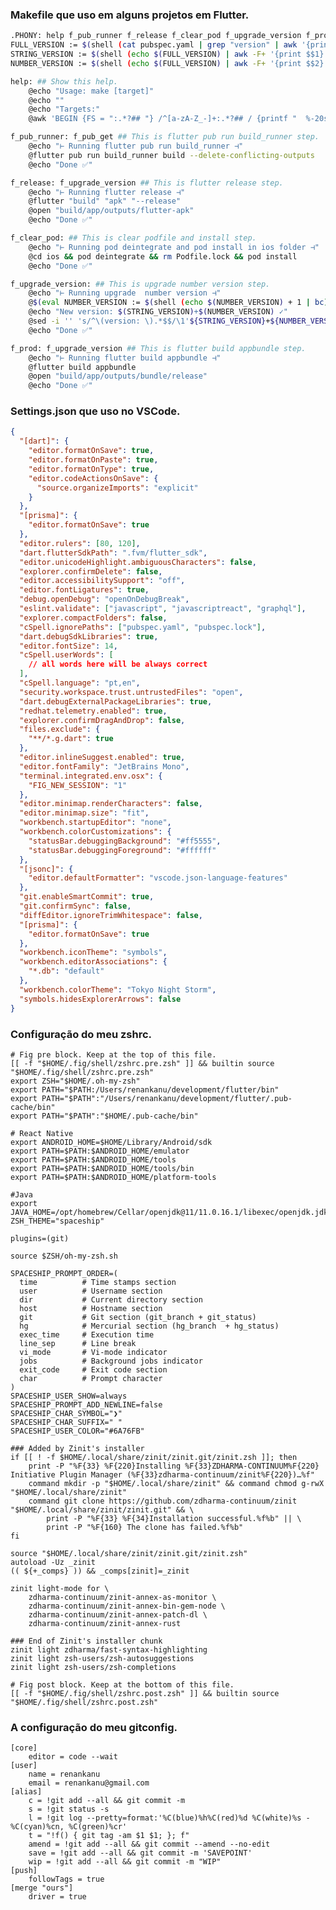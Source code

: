### Makefile que uso em alguns projetos em Flutter.

```bash showLineNumbers
.PHONY: help f_pub_runner f_release f_clear_pod f_upgrade_version f_prod
FULL_VERSION := $(shell (cat pubspec.yaml | grep "version" | awk '{print $$2}'))
STRING_VERSION := $(shell (echo $(FULL_VERSION) | awk -F+ '{print $$1}'))
NUMBER_VERSION := $(shell (echo $(FULL_VERSION) | awk -F+ '{print $$2}'))

help: ## Show this help.
	@echo "Usage: make [target]"
	@echo ""
	@echo "Targets:"
	@awk 'BEGIN {FS = ":.*?## "} /^[a-zA-Z_-]+:.*?## / {printf "  %-20s %s\n", $$1, $$2}' $(MAKEFILE_LIST)

f_pub_runner: f_pub_get ## This is flutter pub run build_runner step.
	@echo "⊢ Running flutter pub run build_runner ⊣"
	@flutter pub run build_runner build --delete-conflicting-outputs
	@echo "Done ✅"

f_release: f_upgrade_version ## This is flutter release step.
	@echo "⊢ Running flutter release ⊣"
	@flutter "build" "apk" "--release"
	@open "build/app/outputs/flutter-apk"
	@echo "Done ✅"

f_clear_pod: ## This is clear podfile and install step.
	@echo "⊢ Running pod deintegrate and pod install in ios folder ⊣"
	@cd ios && pod deintegrate && rm Podfile.lock && pod install
	@echo "Done ✅"

f_upgrade_version: ## This is upgrade number version step.
	@echo "⊢ Running upgrade  number version ⊣"
	@$(eval NUMBER_VERSION := $(shell (echo $(NUMBER_VERSION) + 1 | bc)))
	@echo "New version: $(STRING_VERSION)+$(NUMBER_VERSION) ✓"
	@sed -i '' 's/^\(version: \).*$$/\1'${STRING_VERSION}+${NUMBER_VERSION}'/' pubspec.yaml
	@echo "Done ✅"

f_prod: f_upgrade_version ## This is flutter build appbundle step.
	@echo "⊢ Running flutter build appbundle ⊣"
	@flutter build appbundle
	@open "build/app/outputs/bundle/release"
	@echo "Done ✅"
```

### Settings.json que uso no VSCode.

```json showLineNumbers
{
  "[dart]": {
    "editor.formatOnSave": true,
    "editor.formatOnPaste": true,
    "editor.formatOnType": true,
    "editor.codeActionsOnSave": {
      "source.organizeImports": "explicit"
    }
  },
  "[prisma]": {
    "editor.formatOnSave": true
  },
  "editor.rulers": [80, 120],
  "dart.flutterSdkPath": ".fvm/flutter_sdk",
  "editor.unicodeHighlight.ambiguousCharacters": false,
  "explorer.confirmDelete": false,
  "editor.accessibilitySupport": "off",
  "editor.fontLigatures": true,
  "debug.openDebug": "openOnDebugBreak",
  "eslint.validate": ["javascript", "javascriptreact", "graphql"],
  "explorer.compactFolders": false,
  "cSpell.ignorePaths": ["pubspec.yaml", "pubspec.lock"],
  "dart.debugSdkLibraries": true,
  "editor.fontSize": 14,
  "cSpell.userWords": [
    // all words here will be always correct
  ],
  "cSpell.language": "pt,en",
  "security.workspace.trust.untrustedFiles": "open",
  "dart.debugExternalPackageLibraries": true,
  "redhat.telemetry.enabled": true,
  "explorer.confirmDragAndDrop": false,
  "files.exclude": {
    "**/*.g.dart": true
  },
  "editor.inlineSuggest.enabled": true,
  "editor.fontFamily": "JetBrains Mono",
  "terminal.integrated.env.osx": {
    "FIG_NEW_SESSION": "1"
  },
  "editor.minimap.renderCharacters": false,
  "editor.minimap.size": "fit",
  "workbench.startupEditor": "none",
  "workbench.colorCustomizations": {
    "statusBar.debuggingBackground": "#ff5555",
    "statusBar.debuggingForeground": "#ffffff"
  },
  "[jsonc]": {
    "editor.defaultFormatter": "vscode.json-language-features"
  },
  "git.enableSmartCommit": true,
  "git.confirmSync": false,
  "diffEditor.ignoreTrimWhitespace": false,
  "[prisma]": {
    "editor.formatOnSave": true
  },
  "workbench.iconTheme": "symbols",
  "workbench.editorAssociations": {
    "*.db": "default"
  },
  "workbench.colorTheme": "Tokyo Night Storm",
  "symbols.hidesExplorerArrows": false
}
```

### Configuração do meu zshrc.

```shell showLineNumbers
# Fig pre block. Keep at the top of this file.
[[ -f "$HOME/.fig/shell/zshrc.pre.zsh" ]] && builtin source "$HOME/.fig/shell/zshrc.pre.zsh"
export ZSH="$HOME/.oh-my-zsh"
export PATH="$PATH:/Users/renankanu/development/flutter/bin"
export PATH="$PATH":"/Users/renankanu/development/flutter/.pub-cache/bin"
export PATH="$PATH":"$HOME/.pub-cache/bin"

# React Native
export ANDROID_HOME=$HOME/Library/Android/sdk
export PATH=$PATH:$ANDROID_HOME/emulator
export PATH=$PATH:$ANDROID_HOME/tools
export PATH=$PATH:$ANDROID_HOME/tools/bin
export PATH=$PATH:$ANDROID_HOME/platform-tools

#Java
export JAVA_HOME=/opt/homebrew/Cellar/openjdk@11/11.0.16.1/libexec/openjdk.jdk/Contents/Home
ZSH_THEME="spaceship"

plugins=(git)

source $ZSH/oh-my-zsh.sh

SPACESHIP_PROMPT_ORDER=(
  time          # Time stamps section
  user          # Username section
  dir           # Current directory section
  host          # Hostname section
  git           # Git section (git_branch + git_status)
  hg            # Mercurial section (hg_branch  + hg_status)
  exec_time     # Execution time
  line_sep      # Line break
  vi_mode       # Vi-mode indicator
  jobs          # Background jobs indicator
  exit_code     # Exit code section
  char          # Prompt character
)
SPACESHIP_USER_SHOW=always
SPACESHIP_PROMPT_ADD_NEWLINE=false
SPACESHIP_CHAR_SYMBOL="❯"
SPACESHIP_CHAR_SUFFIX=" "
SPACESHIP_USER_COLOR="#6A76FB"

### Added by Zinit's installer
if [[ ! -f $HOME/.local/share/zinit/zinit.git/zinit.zsh ]]; then
    print -P "%F{33} %F{220}Installing %F{33}ZDHARMA-CONTINUUM%F{220} Initiative Plugin Manager (%F{33}zdharma-continuum/zinit%F{220})…%f"
    command mkdir -p "$HOME/.local/share/zinit" && command chmod g-rwX "$HOME/.local/share/zinit"
    command git clone https://github.com/zdharma-continuum/zinit "$HOME/.local/share/zinit/zinit.git" && \
        print -P "%F{33} %F{34}Installation successful.%f%b" || \
        print -P "%F{160} The clone has failed.%f%b"
fi

source "$HOME/.local/share/zinit/zinit.git/zinit.zsh"
autoload -Uz _zinit
(( ${+_comps} )) && _comps[zinit]=_zinit

zinit light-mode for \
    zdharma-continuum/zinit-annex-as-monitor \
    zdharma-continuum/zinit-annex-bin-gem-node \
    zdharma-continuum/zinit-annex-patch-dl \
    zdharma-continuum/zinit-annex-rust

### End of Zinit's installer chunk
zinit light zdharma/fast-syntax-highlighting
zinit light zsh-users/zsh-autosuggestions
zinit light zsh-users/zsh-completions

# Fig post block. Keep at the bottom of this file.
[[ -f "$HOME/.fig/shell/zshrc.post.zsh" ]] && builtin source "$HOME/.fig/shell/zshrc.post.zsh"
```

### A configuração do meu gitconfig.

```shell showLineNumbers
[core]
	editor = code --wait
[user]
	name = renankanu
	email = renankanu@gmail.com
[alias]
	c = !git add --all && git commit -m
	s = !git status -s
	l = !git log --pretty=format:'%C(blue)%h%C(red)%d %C(white)%s - %C(cyan)%cn, %C(green)%cr'
	t = "!f() { git tag -am $1 $1; }; f"
	amend = !git add --all && git commit --amend --no-edit
	save = !git add --all && git commit -m 'SAVEPOINT'
	wip = !git add --all && git commit -m "WIP"
[push]
	followTags = true
[merge "ours"]
	driver = true
```

